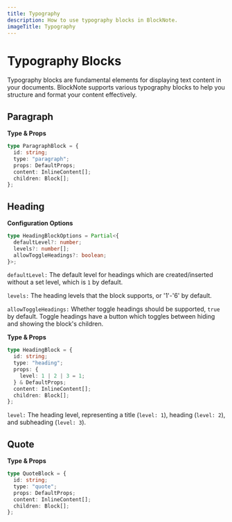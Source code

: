 ```yaml
---
title: Typography
description: How to use typography blocks in BlockNote.
imageTitle: Typography
---
```


# Typography Blocks

Typography blocks are fundamental elements for displaying text content in your documents. BlockNote supports various typography blocks to help you structure and format your content effectively.

## Paragraph

**Type & Props**

```typescript
type ParagraphBlock = {
  id: string;
  type: "paragraph";
  props: DefaultProps;
  content: InlineContent[];
  children: Block[];
};
```

## Heading

**Configuration Options**

```typescript
type HeadingBlockOptions = Partial<{
  defaultLevel?: number;
  levels?: number[];
  allowToggleHeadings?: boolean;
}>;
```

`defaultLevel:` The default level for headings which are created/inserted without a set level, which is `1` by default.

`levels:` The heading levels that the block supports, or '1'-'6' by default.

`allowToggleHeadings:` Whether toggle headings should be supported, `true` by default. Toggle headings have a button which toggles between hiding and showing the block's children.

**Type & Props**

```typescript
type HeadingBlock = {
  id: string;
  type: "heading";
  props: {
    level: 1 | 2 | 3 = 1;
  } & DefaultProps;
  content: InlineContent[];
  children: Block[];
};
```

`level:` The heading level, representing a title (`level: 1`), heading (`level: 2`), and subheading (`level: 3`).

## Quote

**Type & Props**

```typescript
type QuoteBlock = {
  id: string;
  type: "quote";
  props: DefaultProps;
  content: InlineContent[];
  children: Block[];
};
```
